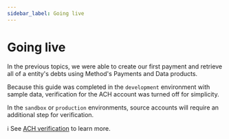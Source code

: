 ```yaml
---
sidebar_label: Going live
---
```


# Going live

In the previous topics, we were able to create our first payment and retrieve all of a entity's debts 
using Method's Payments and Data products.

Because this guide was completed in the `development` environment with sample data,
verification for the ACH account was turned off for simplicity.

In the `sandbox` or `production` environments, source accounts will
require an additional step for verification.

ℹ️ See [ACH verification](/guides/accounts/ach-verification) to learn more.

